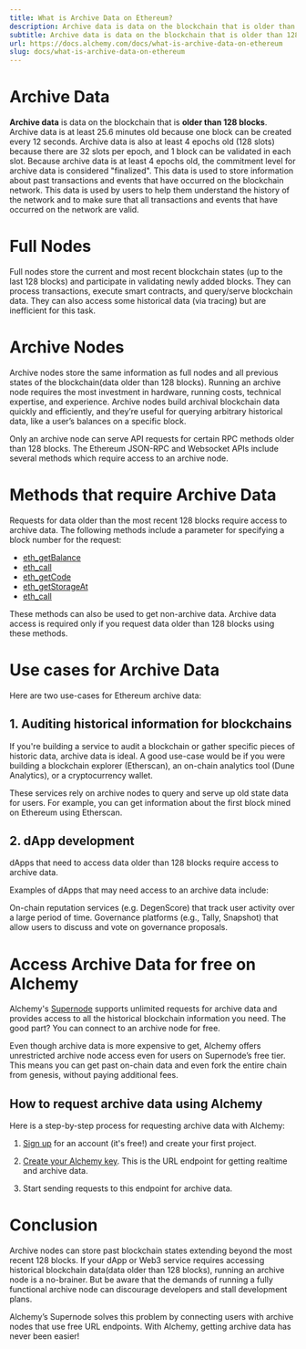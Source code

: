 ```yaml
---
title: What is Archive Data on Ethereum?
description: Archive data is data on the blockchain that is older than 128 blocks, which is approximately 4 epochs or 25.6 minutes old
subtitle: Archive data is data on the blockchain that is older than 128 blocks, which is approximately 4 epochs or 25.6 minutes old
url: https://docs.alchemy.com/docs/what-is-archive-data-on-ethereum
slug: docs/what-is-archive-data-on-ethereum
---
```


# Archive Data

**Archive data** is data on the blockchain that is **older than 128 blocks**. Archive data is at least 25.6 minutes old because one block can be created every 12 seconds. Archive data is also at least 4 epochs old (128 slots) because there are 32 slots per epoch, and 1 block can be validated in each slot. Because archive data is at least 4 epochs old, the commitment level for archive data is considered "finalized". This data is used to store information about past transactions and events that have occurred on the blockchain network. This data is used by users to help them understand the history of the network and to make sure that all transactions and events that have occurred on the network are valid.

# Full Nodes

Full nodes store the current and most recent blockchain states (up to the last 128 blocks) and participate in validating newly added blocks. They can process transactions, execute smart contracts, and query/serve blockchain data. They can also access some historical data (via tracing) but are inefficient for this task.

# Archive Nodes

Archive nodes store the same information as full nodes and all previous states of the blockchain(data older than 128 blocks). Running an archive node requires the most investment in hardware, running costs, technical expertise, and experience. Archive nodes build archival blockchain data quickly and efficiently, and they’re useful for querying arbitrary historical data, like a user’s balances on a specific block.

Only an archive node can serve API requests for certain RPC methods older than 128 blocks. The Ethereum JSON-RPC and Websocket APIs include several methods which require access to an archive node.

# Methods that require Archive Data

Requests for data older than the most recent 128 blocks require access to archive data. The following methods include a parameter for specifying a block number for the request:

* [eth\_getBalance](/reference/eth-getbalance)
* [eth\_call](/reference/eth-call)
* [eth\_getCode](/reference/eth-getcode)
* [eth\_getStorageAt](/reference/eth-getstorageat)
* [eth\_call](/reference/eth-call)

<Info>
  These methods can also be used to get non-archive data. Archive data access is required only if you request data older than 128 blocks using these methods.
</Info>

# Use cases for Archive Data

Here are two use-cases for Ethereum archive data:

## 1. Auditing historical information for blockchains

If you're building a service to audit a blockchain or gather specific pieces of historic data, archive data is ideal. A good use-case would be if you were building a blockchain explorer (Etherscan), an on-chain analytics tool (Dune Analytics), or a cryptocurrency wallet.

These services rely on archive nodes to query and serve up old state data for users. For example, you can get information about the first block mined on Ethereum using Etherscan.

## 2. dApp development

dApps that need to access data older than 128 blocks require access to archive data.

Examples of dApps that may need access to an archive data include:

On-chain reputation services (e.g. DegenScore) that track user activity over a large period of time. Governance platforms (e.g., Tally, Snapshot) that allow users to discuss and vote on governance proposals.

# Access Archive Data for free on Alchemy

Alchemy's [Supernode](https://www.alchemy.com/supernode) supports unlimited requests for archive data and provides access to all the historical blockchain information you need. The good part? You can connect to an archive node for free.

Even though archive data is more expensive to get, Alchemy offers unrestricted archive node access even for users on Supernode’s free tier. This means you can get past on-chain data and even fork the entire chain from genesis, without paying additional fees.

## How to request archive data using Alchemy

Here is a step-by-step process for requesting archive data with Alchemy:

1. [Sign up](https://alchemy.com/?a=archive-data-guide) for an account (it's free!) and create your first project.

2. [Create your Alchemy key](https://docs.alchemy.com/alchemy/introduction/getting-started). This is the URL endpoint for getting realtime and archive data.

3. Start sending requests to this endpoint for archive data.

# Conclusion

Archive nodes can store past blockchain states extending beyond the most recent 128 blocks. If your dApp or Web3 service requires accessing historical blockchain data(data older than 128 blocks), running an archive node is a no-brainer. But be aware that the demands of running a fully functional archive node can discourage developers and stall development plans.

Alchemy’s Supernode solves this problem by connecting users with archive nodes that use free URL endpoints. With Alchemy, getting archive data has never been easier!
